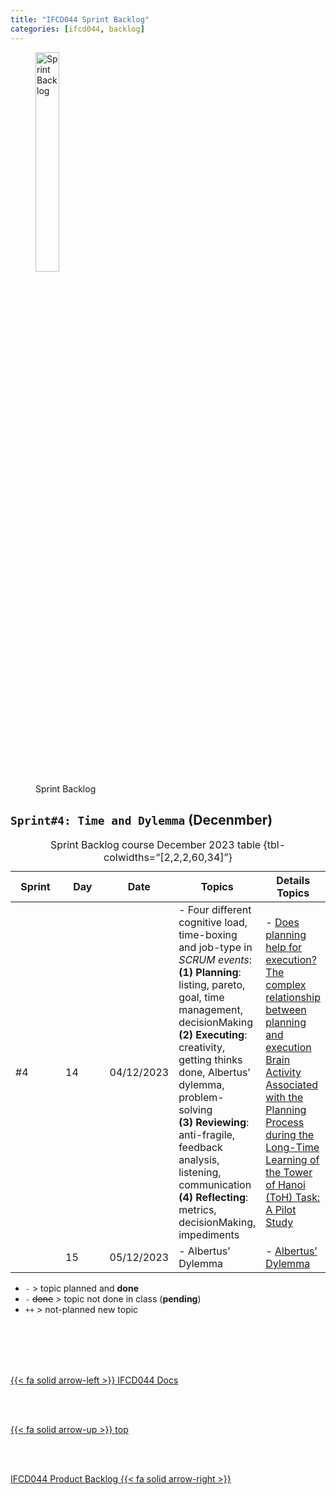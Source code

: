 ```yaml
---
title: "IFCD044 Sprint Backlog"
categories: [ifcd044, backlog]
---
```



<style>
tr:nth-child(5) {
  background-color: #b2b2b2!important;
  color: #f4f4f4!important;
}
</style>


![Sprint Backlog](/images/home/backlog.jpg){width="30%"}

## ``Sprint#4: Time and Dylemma`` (Decenmber)

::: {.column-page-right}
| Sprint | Day | Date | Topics |  Details Topics |
| -- | -- | -- | -- | -- |
| #4 | 14 | 04/12/2023 | - Four different cognitive load, time-boxing and job-type in *SCRUM events*: </br> **(1) Planning**: listing, pareto, goal, time management, decisionMaking  </br> **(2) Executing**: creativity, getting thinks done, Albertus' dylemma, problem-solving  </br> **(3) Reviewing**: anti-fragile, feedback analysis, listening, communication  </br> **(4) Reflecting**: metrics, decisionMaking, impediments  | - [Does planning help for execution? The complex relationship between planning and execution](https://www.ncbi.nlm.nih.gov/pmc/articles/PMC7428192/){.external} </br> [Brain Activity Associated with the Planning Process during the Long-Time Learning of the Tower of Hanoi (ToH) Task: A Pilot Study](https://www.ncbi.nlm.nih.gov/pmc/articles/PMC9654550/){.external} |
|  | 15 | 05/12/2023 | - Albertus' Dylemma | - [Albertus' Dylemma](/scrum/scrum-week9.qmd) |
: Sprint Backlog course December 2023 table {tbl-colwidths="[2,2,2,60,34]"}
:::

::: {.callout-note title="Legend"}
- `-` > topic planned and **done**
- `- ` <s>done</s> > topic not done in class (**pending**)
- `++` > not-planned new topic
:::




<!--- navLinks -->
<br><br>
<div class=row>
<br>
<div class='column left previous'>
<br>
[{{< fa solid arrow-left >}} IFCD044 Docs](/ifcd044/ifcd044.qmd)
<br>
</div>
<br>
<div class='column center'>
<br>
[{{< fa solid arrow-up >}} top](#top)
<br>
</div>
<br>
<div class='column right next'>
<br>
[IFCD044 Product Backlog  {{< fa solid arrow-right >}}](/ifcd044/ifcd044backlog-product.qmd)
<br>
</div>
<br>
</div>
